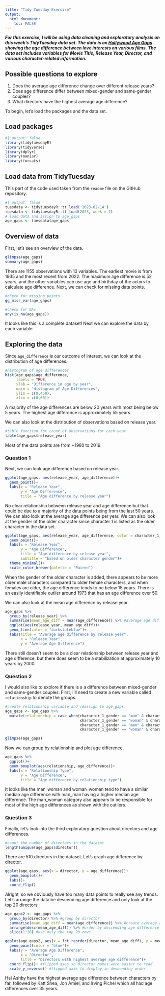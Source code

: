 ```yaml
---
title: "Tidy Tuesday Exercise"
output: 
  html_document:
    toc: FALSE
---
```


***For this exercise, I will be using data cleaning and exploratory analysis on this week's TidyTuesday data set. The data is on [Hollywood Age Gaps](https://github.com/rfordatascience/tidytuesday/tree/master/data/2023/2023-02-14) showing the age difference between love interests on various films. The data set includes variables for Movie Title, Release Year, Director, and various character-related information.***

## Possible questions to explore
1. Does the average age difference change over different release years?
2. Does age difference differ between mixed-gender and same-gender couples?
3. What directors have the highest average age difference?


To begin, let's load the packages and the data set. 

## Load packages

```r
#| output: false
library(tidytuesdayR)
library(tidyverse)
library(dplyr)
library(naniar)
library(forcats)
```

## Load data from TidyTuesday
This part of the code used taken from the `readme` file on the GitHub repository. 

```r
#| output: false
tuesdata <- tidytuesdayR::tt_load('2023-02-14')
tuesdata <- tidytuesdayR::tt_load(2023, week = 7)
# load data and assign to age_gaps
age_gaps <- tuesdata$age_gaps
```

## Overview of data
First, let's see an overview of the data. 
```r
glimpse(age_gaps)
summary(age_gaps)
```
There are 1155 observations with 13 variables. The earliest movie is from 1935 and the most recent from 2022. The maximum age difference is 52 years, and the other variables can use age and birthday of the actors to calculate age difference. Next, we can check for missing data points.

```r
#check for missing points
gg_miss_var(age_gaps)

#check for NAs
any(is_na(age_gaps))
```
It looks like this is a complete dataset! Next we can explore the data by each variable. 

## Exploring the data
Since `age_difference` is our outcome of interest, we can look at the distribution of age differences. 
```r
#histogram of age differences
hist(age_gaps$age_difference,
     labels = TRUE,
     xlab = "Difference in age by year",
     main = "Histogram of Age Differences",
     ylim = c(0,450),
     xlim = c(0,60))
```
A majority of the age differences are below 20 years with most being below 5 years. The highest age difference is approximately 55 years.

We can also look at the distribution of observations based on release year. 
```r
#table function for count of observations for each year
table(age_gaps$release_year)
```
Most of the data points are from ~1980 to 2019. 

### Question 1
Next, we can look age difference based on release year. 
```r
ggplot(age_gaps, aes(release_year, age_difference))+
  geom_point()+
  labs(x = "Release Year",
       y = "Age Difference",
       title = "Age difference by release year")
```
No clear relationship between release year and age difference but that could be due to a majority of the data points being from the last 50 years. We can also look at the average age difference per year. We can also look at the gender of the older character since character 1 is listed as the older character in the data set.

```r
ggplot(age_gaps, aes(release_year, age_difference, color = character_1_gender))+
  geom_point()+
  labs(x = "Release Year",
       y = "Age Difference",
       title = "Age difference by release year",
       subtitle = "based on older character gender")+
  theme_minimal()+
  scale_color_brewer(palette = "Paired")
```
When the gender of the older character is added, there appears to be more older male characters compared to older female characters, and when females are older, the age difference tends to be below 15 years. There is an easily identifiable outlier around 1973 that has an age difference over 50. 

We can also look at the mean age difference by release year. 
```r
age_gaps %>% 
  group_by(release_year) %>% 
  summarise(mean_age_diff = mean(age_difference)) %>% #average age difference for each release year
  ggplot(aes(release_year, mean_age_diff))+
  geom_line(color = "darkslateblue")+
  labs(title = "Average age difference by release year",
       x = "Release Year",
       y = "Average Age Difference")
```
There still doesn't seem to be a clear relationship between release year and age difference, but there does seem to be a stabilization at approximately 10 years by 2000. 

### Question 2
I would also like to explore if there is a a difference between mixed-gender and same-gender couples. First, I'll need to create a new variable called `relationship` to denote the groups.
```r
#create relationship variable and reassign to age_gaps
age_gaps <- age_gaps %>% 
  mutate(relationship = case_when(character_1_gender == "man" & character_2_gender == "woman" ~ "man_woman",
                                  character_1_gender == "woman" & character_2_gender == "man" ~ "man_woman", #needed to account for either gender as character 1
                                  character_1_gender == "man" & character_2_gender == "man" ~ "man_man",
                                  character_1_gender == "woman" & character_2_gender == "woman" ~ "woman_woman"))

glimpse(age_gaps)
```
Now we can group by relationship and plot age difference.

```r
age_gaps %>% 
  ggplot()+
  geom_boxplot(aes(relationship, age_difference))+
  labs(x = "Relationship Type",
       y = "Age Difference",
       title = "Age difference by relationship type")
```
It looks like the man_woman and woman_woman tend to have a similar median age difference with man_man having a higher median age difference. The man_woman category also appears to be responsible for most of the high age differences as shown with the outliers. 

### Question 3

Finally, let's look into the third exploratory question about directors and age differences.
```r
#count the number of directors in the dataset
length(unique(age_gaps$director))
```
There are 510 directors in the dataset. Let's graph age difference by director.
```r
ggplot(age_gaps, aes(x = director, y = age_difference))+
  geom_boxplot()+
  labs()+
  coord_flip()
```
Alright, so we obviously have too many data points to really see any trends. Let's arrange the data be descending age difference and only look at the top 20 directors

```r
age_gaps2 <- age_gaps %>% 
  group_by(director) %>% #group by director
  summarise(mean_age_diff = mean(age_difference)) %>% #create average age difference for each director
  arrange(desc(mean_age_diff)) %>% #order by descending age difference
  slice(1:20) #use only the top 20 rows

ggplot(age_gaps2, aes(x = fct_reorder(director, mean_age_diff), y = mean_age_diff))+ #needed to use fct_reorder to display ascending age difference rather than alphabetical 
  geom_point(color = "blue")+
  labs(y = "Average Age Difference", 
       x = "Director",
       title = "Directors with highest average age difference")+
  coord_flip()+ #flipped axes so director names were easier to read
  scale_y_reverse() #flipped axis to display in descending order

```
Hal Ashby have the highest average age difference between characters by far, followed by Katt Shea, Jon Amiel, and Irving Pichel which all had age differences over 35 years. 

